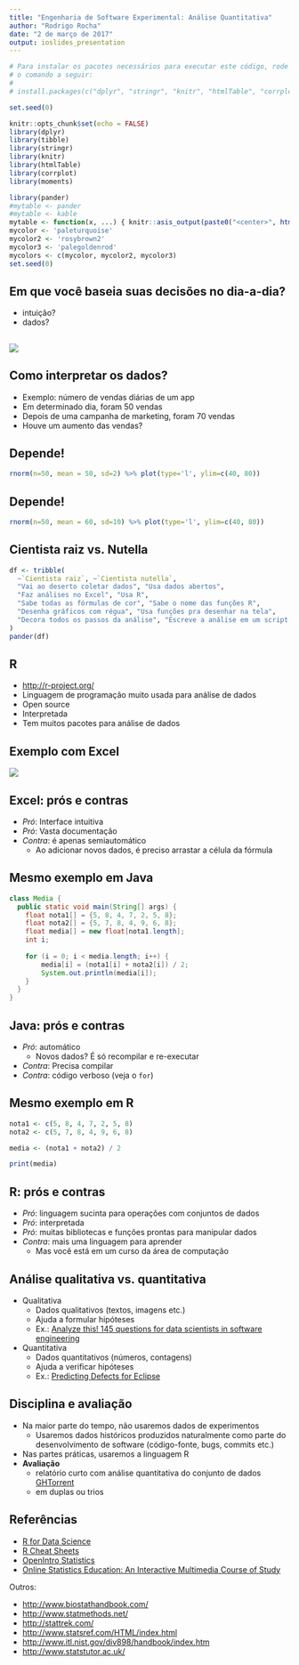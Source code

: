 ```yaml
---
title: "Engenharia de Software Experimental: Análise Quantitativa"
author: "Rodrigo Rocha"
date: "2 de março de 2017"
output: ioslides_presentation
---
```


```r
# Para instalar os pacotes necessários para executar este código, rode
# o comando a seguir:
#
# install.packages(c("dplyr", "stringr", "knitr", "htmlTable", "corrplot", "moments", "pander"))

set.seed(0)

knitr::opts_chunk$set(echo = FALSE)
library(dplyr)
library(tibble)
library(stringr)
library(knitr)
library(htmlTable)
library(corrplot)
library(moments)

library(pander)
#mytable <- pander
#mytable <- kable
mytable <- function(x, ...) { knitr::asis_output(paste0("<center>", htmlTable(x, ..., rnames=F, css.cell = "padding-left: .5em; padding-right: .2em;"), "</center>")) }
mycolor <- 'paleturquoise'
mycolor2 <- 'rosybrown2'
mycolor3 <- 'palegoldenrod'
mycolors <- c(mycolor, mycolor2, mycolor3)
set.seed(0)
```

## Em que você baseia suas decisões no dia-a-dia?

- intuição?
- dados?

##

![](images/gelato.jpg)

## Como interpretar os dados?

- Exemplo: número de vendas diárias de um app
- Em determinado dia, foram 50 vendas
- Depois de uma campanha de marketing, foram 70 vendas
- Houve um aumento das vendas?

## Depende!

```r
rnorm(n=50, mean = 50, sd=2) %>% plot(type='l', ylim=c(40, 80))
```

## Depende!

```r
rnorm(n=50, mean = 60, sd=10) %>% plot(type='l', ylim=c(40, 80))
```

## Cientista raiz vs. Nutella

```r
df <- tribble(
  ~`Cientista raiz`, ~`Cientista nutella`,
  "Vai ao deserto coletar dados", "Usa dados abertos",
  "Faz análises no Excel", "Usa R",
  "Sabe todas as fórmulas de cor", "Sabe o nome das funções R",
  "Desenha gráficos com régua", "Usa funções pra desenhar na tela",
  "Decora todos os passos da análise", "Escreve a análise em um script automático"
)
pander(df)
```

## R

- <http://r-project.org/>
- Linguagem de programação muito usada para análise de dados
- Open source
- Interpretada
- Tem muitos pacotes para análise de dados

## Exemplo com Excel

![](images/excel.gif)

## Excel: prós e contras

- *Pró*: Interface intuitiva
- *Pró*: Vasta documentação
- *Contra*: é apenas semiautomático
    - Ao adicionar novos dados, é preciso arrastar a célula da fórmula

<!-- C
#include <stdio.h>

int main() {
	float nota1[] = {5, 8, 4, 7, 2, 5, 8};
	float nota2[] = {5, 7, 8, 4, 9, 6, 8};
	float media[7];
	int i;
	
	for (i = 0; i < 7; i++) {
		media[i] = (nota1[i] + nota2[i]) / 2;
		printf("%.2f ", media[i]);
  }
}
-->

## Mesmo exemplo em Java

```java
class Media {
  public static void main(String[] args) {
  	float nota1[] = {5, 8, 4, 7, 2, 5, 8};
  	float nota2[] = {5, 7, 8, 4, 9, 6, 8};
  	float media[] = new float[nota1.length];
  	int i;
  	
  	for (i = 0; i < media.length; i++) {
  		media[i] = (nota1[i] + nota2[i]) / 2;
  		System.out.println(media[i]);
    }
  }
}
```

## Java: prós e contras

- *Pró*: automático
    - Novos dados? É só recompilar e re-executar
- *Contra*: Precisa compilar
- *Contra*: código verboso (veja o `for`)

## Mesmo exemplo em R

```r
nota1 <- c(5, 8, 4, 7, 2, 5, 8)
nota2 <- c(5, 7, 8, 4, 9, 6, 8)

media <- (nota1 + nota2) / 2

print(media)
```

## R: prós e contras

- *Pró*: linguagem sucinta para operações com conjuntos de dados
- *Pró*: interpretada
- *Pró*: muitas bibliotecas e funções prontas para manipular dados
- *Contra*: mais uma linguagem para aprender
    - Mas você está em um curso da área de computação

## Análise qualitativa vs. quantitativa

- Qualitativa
    - Dados qualitativos (textos, imagens etc.)
    - Ajuda a formular hipóteses
    - Ex.: [Analyze this! 145 questions for data scientists in software engineering](https://www.microsoft.com/en-us/research/publication/analyze-this-145-questions-for-data-scientists-in-software-engineering/)
- Quantitativa
    - Dados quantitativos (números, contagens)
    - Ajuda a verificar hipóteses
    - Ex.: [Predicting Defects for Eclipse](https://www.st.cs.uni-saarland.de/publications/files/zimmermann-promise-2007.pdf)

## Disciplina e avaliação

- Na maior parte do tempo, não usaremos dados de experimentos
    - Usaremos dados históricos produzidos naturalmente como parte do desenvolvimento de software (código-fonte, bugs, commits etc.)
- Nas partes práticas, usaremos a linguagem R
- **Avaliação**
    - relatório curto com análise quantitativa do conjunto de dados [GHTorrent](http://ghtorrent.org/relational.html)
    - em duplas ou trios

## Referências

- [R for Data Science](http://r4ds.had.co.nz/)
- [R Cheat Sheets](https://www.rstudio.com/resources/cheatsheets/)
- [OpenIntro Statistics](https://www.openintro.org/stat/)
- [Online Statistics Education: An Interactive Multimedia Course of Study](http://onlinestatbook.com/)

Outros:

- <http://www.biostathandbook.com/>
- <http://www.statmethods.net/>
- <http://stattrek.com/>
- <http://www.statsref.com/HTML/index.html>
- <http://www.itl.nist.gov/div898/handbook/index.htm>
- <http://www.statstutor.ac.uk/>